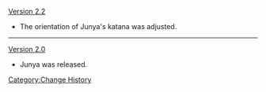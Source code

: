 [[Version 2.2]]
* The orientation of Junya's katana was adjusted.
----
[[Version 2.0]]
* Junya was released.
<noinclude>[[Category:Change History]]</noinclude>